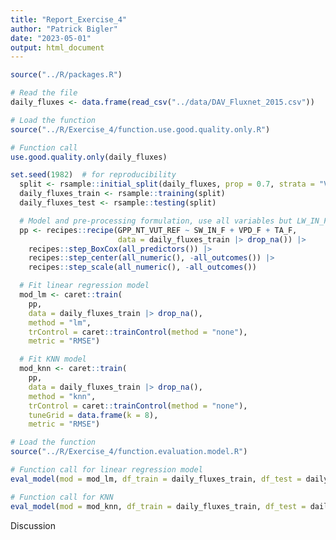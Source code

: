 ```yaml
---
title: "Report_Exercise_4"
author: "Patrick Bigler"
date: "2023-05-01"
output: html_document
---
```


```r
source("../R/packages.R")
```


```r
# Read the file
daily_fluxes <- data.frame(read_csv("../data/DAV_Fluxnet_2015.csv"))
```


```r
# Load the function
source("../R/Exercise_4/function.use.good.quality.only.R")

# Function call
use.good.quality.only(daily_fluxes)
```


```r
set.seed(1982)  # for reproducibility
  split <- rsample::initial_split(daily_fluxes, prop = 0.7, strata = "VPD_F")
  daily_fluxes_train <- rsample::training(split)
  daily_fluxes_test <- rsample::testing(split)

  # Model and pre-processing formulation, use all variables but LW_IN_F
  pp <- recipes::recipe(GPP_NT_VUT_REF ~ SW_IN_F + VPD_F + TA_F,
                        data = daily_fluxes_train |> drop_na()) |>
    recipes::step_BoxCox(all_predictors()) |>
    recipes::step_center(all_numeric(), -all_outcomes()) |>
    recipes::step_scale(all_numeric(), -all_outcomes())

  # Fit linear regression model
  mod_lm <- caret::train(
    pp,
    data = daily_fluxes_train |> drop_na(),
    method = "lm",
    trControl = caret::trainControl(method = "none"),
    metric = "RMSE")

  # Fit KNN model
  mod_knn <- caret::train(
    pp,
    data = daily_fluxes_train |> drop_na(),
    method = "knn",
    trControl = caret::trainControl(method = "none"),
    tuneGrid = data.frame(k = 8),
    metric = "RMSE")
```


```r
# Load the function
source("../R/Exercise_4/function.evaluation.model.R")

# Function call for linear regression model
eval_model(mod = mod_lm, df_train = daily_fluxes_train, df_test = daily_fluxes_test)

# Function call for KNN
eval_model(mod = mod_knn, df_train = daily_fluxes_train, df_test = daily_fluxes_test)
```


Discussion



